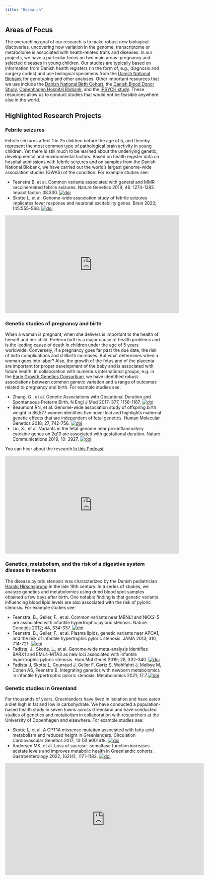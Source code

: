 ```yaml
---
title: "Research"
---
```


## Areas of Focus  

The overarching goal of our research is to make robust new biological discoveries, uncovering how variation in the genome, transcriptome or metabolome is associated with health-related traits and diseases. In our projects, we have a particular focus on two main areas: pregnancy and selected diseases in young children. Our studies are typically based on information from Danish health registers (in the form of, e.g., diagnosis and surgery codes) and use biological specimens from the [Danish National Biobank](https://www.danishnationalbiobank.com/) for genotyping and other analyses. Other important resources that we use include the [Danish National Birth Cohort](https://www.dnbc.dk/), the [Danish Blood Donor Study](https://bloddonor.dk/bloddonorstudiet/introduktion-til-det-danske-bloddonorstudie/), [Copenhagen Hospital Biobank](https://www.regionh.dk/forskning-og-innovation/Region-Hovedstadens-biobank/Sider/default.aspx), and the [iPSYCH study](https://ipsych.dk/). These resources allow us to conduct studies that would not be feasible anywhere else in the world.  


## Highlighted Research Projects  
### Febrile seizures
Febrile seizures affect 1 in 25 children before the age of 5, and thereby represent the most common type of pathological brain activity in young children. Yet there is still much to be learned about the underlying genetic, developmental and environmental factors. Based on health register data on hospital admissions with febrile seizures and on samples from the Danish National Biobank, we have carried out the world's largest genome-wide association studies (GWAS) of the condition. For example studies see: 

* Feenstra B, et al. Common variants associated with general and MMR vaccinerelated febrile seizures. Nature Genetics 2014; 46: 1274-1282. Impact factor: 38.330.  [![doi](./images/doi_logo_small2.png "doi")](https://doi.org/10.1038/ng.3129)
* Skotte L, et al. Genome-wide association study of febrile seizures implicates fever response and neuronal excitability genes. Brain 2022; 145:555–568. [![doi](./images/doi_logo_small2.png "doi")](https://doi.org/10.1093/brain/awab260)

<iframe width="560" height="315" src="https://www.youtube.com/embed/wSwozoapOh4" title="YouTube video player" frameborder="0" allow="accelerometer; autoplay; clipboard-write; encrypted-media; gyroscope; picture-in-picture" allowfullscreen></iframe>

### Genetic studies of pregnancy and birth  
When a woman is pregnant, when she delivers is important to the health of herself and her child. Preterm birth is a major cause of health problems and is the leading cause of death in children under the age of 5 years worldwide. Conversely, if a pregnancy goes far past the due date, the risk of birth complications and stillbirth increases. But what determines when a woman goes into labor? Also, the growth of the fetus and of the placenta are important for proper development of the baby and is associated with future health. In collaboration with numerous international groups, e.g. in the [Early Growth Genetics Consortium](http://egg-consortium.org/), we have identified robust associations between common genetic variation and a range of outcomes related to pregnancy and birth. For example studies see:
  
* Zhang, G., et al. Genetic Associations with Gestational Duration and Spontaneous Preterm Birth. N Engl J Med 2017; 377, 1156-1167, [![doi](./images/doi_logo_small2.png "doi")](https://doi.org/10.1056/NEJMoa1612665)  
* Beaumont RN, et al. Genome-wide association study of offspring birth weight in 86,577 women identifies five novel loci and highlights maternal genetic effects that are independent of fetal genetics. Human Molecular Genetics 2018; 27, 742-756. [![doi](./images/doi_logo_small2.png "doi")](https://doi.org/10.1093/hmg/ddx429)
* Liu, X., et al. Variants in the fetal genome near pro-inflammatory cytokine genes on 2q13 are associated with gestational duration. Nature Communications 2019; 10: 3927, [![doi](./images/doi_logo_small2.png "doi")](https://doi.org/10.1101/423897)  
  
You can hear about the research [In this Podcast](https://www.podbean.com/ew/pb-j2p7j-bde213) 

<iframe width="560" height="315" src="https://www.youtube.com/embed/kyma3SVYt6M" title="YouTube video player" frameborder="0" allow="accelerometer; autoplay; clipboard-write; encrypted-media; gyroscope; picture-in-picture" allowfullscreen></iframe>  


### Genetics, metabolism, and the risk of a digestive system disease in newborns  

The disease pyloric stenosis was characterized by the Danish pediatrician [Harald Hirschsprung](https://en.wikipedia.org/wiki/Harald_Hirschsprung) in the late 19th century. In a series of studies, we analyze genetics and metabolomics using dried blood spot samples obtained a few days after birth. One notable finding is that genetic variants influencing blood lipid levels are also associated with the risk of pyloric stenosis. For example studies see: 
  
* Feenstra, B., Geller, F., et al. Common variants near MBNL1 and NKX2-5 are associated with infantile hypertrophic pyloric stenosis. Nature Genetics 2012; 44, 334-337.   [![doi](./images/doi_logo_small2.png "doi")](https://doi.org/10.1038/ng.1067)
* Feenstra, B., Geller, F., et al. Plasma lipids, genetic variants near APOA1, and the risk of infantile hypertrophic pyloric stenosis. JAMA 2013; 310, 714-721. [![doi](./images/doi_logo_small2.png "doi")](https://doi.org/10.1001/jama.2013.242978)  
* Fadista, J., Skotte, L., et al. Genome-wide meta-analysis identifies BARX1 and EML4-MTA3 as new loci associated with infantile hypertrophic pyloric stenosis. Hum Mol Genet 2019; 28, 332-340. [![doi](./images/doi_logo_small2.png "doi")](https://doi.org/10.1093/hmg/ddy347)  
* Fadista J, Skotte L, Courraud J, Geller F, Gørtz S, Wohlfahrt J, Melbye M, Cohen AS, Feenstra B. Integrating genetics with newborn metabolomics in infantile hypertrophic pyloric stenosis. Metabolomics 2021; 17:7.[![doi](./images/doi_logo_small2.png "doi")](https://doi.org/10.1007/s11306-020-01763-2)  


### Genetic studies in Greenland
For thousands of years, Greenlanders have lived in isolation and have eaten a diet high in fat and low in carbohydrate. We have conducted a population-based health study in seven towns across Greenland and have conducted studies of genetics and metabolism in collaboration with researchers at the University of Copenhagen and elsewhere. For example studies see: 

* Skotte L, et al. A CPT1A missense mutation associated with fatty acid metabolism and reduced height in Greenlanders. Circulation Cardiovascular Genetics 2017; 10 (3):e001618. [![doi](./images/doi_logo_small2.png "doi")](https://doi.org/10.1161/CIRCGENETICS.116.001618)
* Andersen MK, et al. Loss of sucrase-isomaltase function increases acetate levels and improves metabolic health in Greenlandic cohorts. Gastroenterology 2022, 162(4), 1171-1182. [![doi](./images/doi_logo_small2.png "doi")](https://doi.org/10.1053/j.gastro.2021.12.236)

<iframe src="https://player.vimeo.com/video/223094867?h=6261f67c95" width="640" height="360" frameborder="0" allow="autoplay; fullscreen; picture-in-picture" allowfullscreen></iframe>

